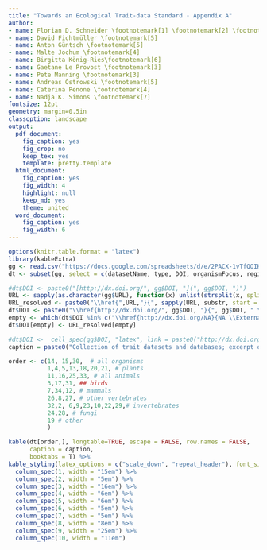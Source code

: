 ```yaml
---
title: "Towards an Ecological Trait-data Standard - Appendix A"
author:
- name: Florian D. Schneider \footnotemark[1] \footnotemark[2] \footnotemark[3]
- name: David Fichtmüller \footnotemark[5]
- name: Anton Güntsch \footnotemark[5]
- name: Malte Jochum \footnotemark[4]
- name: Birgitta König-Ries\footnotemark[6]
- name: Gaetane Le Provost \footnotemark[3]
- name: Pete Manning \footnotemark[3]
- name: Andreas Ostrowski \footnotemark[5]
- name: Caterina Penone \footnotemark[4]
- name: Nadja K. Simons \footnotemark[7]
fontsize: 12pt
geometry: margin=0.5in
classoption: landscape
output:
  pdf_document:
    fig_caption: yes
    fig_crop: no
    keep_tex: yes
    template: pretty.template
  html_document:
    fig_caption: yes
    fig_width: 4
    highlight: null
    keep_md: yes
    theme: united
  word_document:
    fig_caption: yes
    fig_width: 6
---
```


\renewcommand{\thefootnote}{\fnsymbol{footnote}}

\footnotetext[1]{Corresponding author: florian.dirk.schneider@gmail.com}
\footnotetext[2]{Institute of Linguistics and Literary Studies, Technische Universität Darmstadt, Darmstadt, Germany}
\footnotetext[3]{Senckenberg Biodiversity and Climate Research Centre (BiK-F) Frankfurt am Main, Germany}
\footnotetext[4]{Institute of Plant Sciences, University of Bern, Bern, Switzerland}
\footnotetext[5]{Botanic Garden and Botanical Museum Berlin, Freie Universität Berlin, Berlin, Germany}
\footnotetext[6]{Department of Mathematics and Computer Science, Friedrich-Schiller-Universität Jena, Jena, Germany}
\footnotetext[7]{Department for Ecology and Ecosystem Management, Center for Life and Food Sciences Weihenstephan, Technische Universität München, Freising, Germany}

\newpage

```r
options(knitr.table.format = "latex")
library(kableExtra)
gg <- read.csv("https://docs.google.com/spreadsheets/d/e/2PACX-1vTfQOIHjJv5x_YHgq14DR7VLTvycfsl2Njj2Ip4p2a5kca8AX5t5cmaial6Bg-MX9pBDOJaJfnlR7Qj/pub?output=csv", encoding = "UTF-8")
dt <- subset(gg, select = c(datasetName, type, DOI, organismFocus, regionalFocus, NumberTaxa, NumberTraits, Responsible, CiteAs, TermsOfUse))

#dt$DOI <- paste0("[http://dx.doi.org/", gg$DOI, "](", gg$DOI, ")")
URL <- sapply(as.character(gg$URL), function(x) unlist(strsplit(x, split = "\n"))[1] )
URL_resolved <- paste0("\\href{",URL,"}{", sapply(URL, substr, start = 1, stop = 30), "... \\ExternalLink} ") #
dt$DOI <- paste0("\\href{http://dx.doi.org/", gg$DOI, "}{", gg$DOI, " \\ExternalLink} ") 
empty <- which(dt$DOI %in% c("\\href{http://dx.doi.org/NA}{NA \\ExternalLink} ", "\\href{http://dx.doi.org/}{ \\ExternalLink} "))
dt$DOI[empty] <- URL_resolved[empty]

#dt$DOI <-  cell_spec(gg$DOI, "latex", link = paste0("http://dx.doi.org/", gg$DOI ) )
caption = paste0("Collection of trait datasets and databases; excerpt of the living spreadsheet at https://goo.gl/QxzfHy (access date ", format(Sys.time(), '%Y-%m-%d'), ")")

order <- c(14, 15,30,  # all organisms
           1,4,5,13,18,20,21, # plants
           11,16,25,33, # all animals
           3,17,31, ## birds
           7,34,12, # mammals
           26,8,27, # other vertebrates
           32,2, 6,9,23,10,22,29,# invertebrates
           24,28, # fungi
           19 # other
           )

kable(dt[order,], longtable=TRUE, escape = FALSE, row.names = FALSE,
      caption = caption,
      booktabs = T) %>%
kable_styling(latex_options = c("scale_down", "repeat_header"), font_size = 6) %>%
  column_spec(1, width = "15em") %>%
  column_spec(2, width = "5em") %>%
  column_spec(3, width = "16em") %>%
  column_spec(4, width = "6em") %>%
  column_spec(5, width = "6em") %>%
  column_spec(6, width = "5em") %>%
  column_spec(7, width = "5em") %>%
  column_spec(8, width = "8em") %>%
  column_spec(9, width = "25em") %>%
  column_spec(10, width = "11em") 
```

